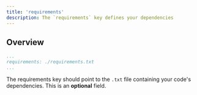 ```yaml
---
title: 'requirements'
description: The `requirements` key defines your dependencies
---
```


## Overview
  ```yaml alto.yml
  ...
  requirements: ./requirements.txt
  ...
  ```

  The requirements key should point to the `.txt` file containing your code's
  dependencies. This is an **optional** field.